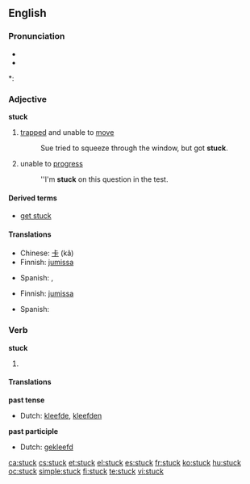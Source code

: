 ==English==

===Pronunciation===
* {{IPA|/'stʌk/}}
* {{audio|en-us-stuck.ogg|Audio (US)}}

*: {{rhymes|ʌk}}

===Adjective===
'''stuck'''

# [[trapped]] and unable to [[move]]
#: Sue tried to squeeze through the window, but got '''stuck'''.
# unable to [[progress]]
#: ''I'm '''stuck''' on this question in the test.

====Derived terms====
* [[get stuck]]

====Translations====
{{trans-top|trapped and unable to move}}
* Chinese: [[卡]] (kǎ)
* Finnish: [[jumissa]]
{{trans-mid}}
* Spanish: {{t-|es|atrapado}}, {{t-|es|pegado}}
{{trans-bottom}}

{{trans-top|unable to progress}}
* Finnish: [[jumissa]]
{{trans-mid}}
* Spanish: {{t-|es|atascado}}
{{trans-bottom}}

===Verb===
'''stuck'''

# {{past tense of| to [[stick]]}}

====Translations====
'''past tense'''
* Dutch: [[kleefde]], [[kleefden]]
'''past participle'''
* Dutch: [[gekleefd]]

[[ca:stuck]]
[[cs:stuck]]
[[et:stuck]]
[[el:stuck]]
[[es:stuck]]
[[fr:stuck]]
[[ko:stuck]]
[[hu:stuck]]
[[oc:stuck]]
[[simple:stuck]]
[[fi:stuck]]
[[te:stuck]]
[[vi:stuck]]